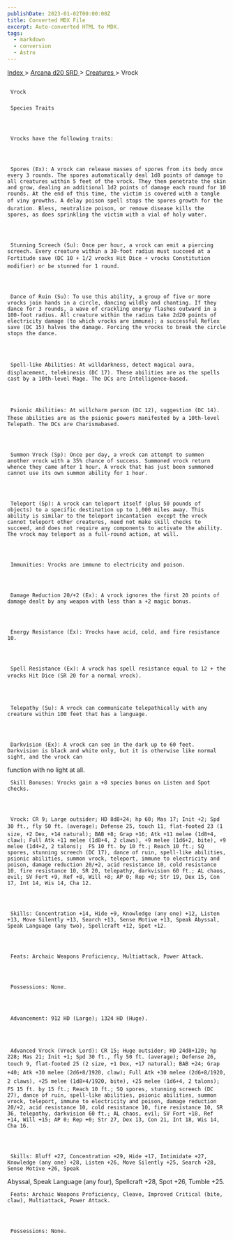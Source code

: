 ```yaml
---
publishDate: 2023-01-02T00:00:00Z
title: Converted MDX File
excerpt: Auto-converted HTML to MDX.
tags:
  - markdown
  - conversion
  - Astro
---
```


[
Index
](-index) >
[
Arcana d20 SRD
](arcana-d20-srd-index) >
[
Creatures
](arcana-d20-srd-creatures-index) > Vrock

##

     Vrock

###

     Species Traits




     Vrocks have the following traits:




     Spores (Ex): A vrock can release masses of spores from its body once every 3 rounds. The spores automatically deal 1d8 points of damage to all creatures within 5 feet of the vrock. They then penetrate the skin and grow, dealing an additional 1d2 points of damage each round for 10 rounds. At the end of this time, the victim is covered with a tangle of viny growths. A delay poison spell stops the spores growth for the duration. Bless, neutralize poison, or remove disease kills the spores, as does sprinkling the victim with a vial of holy water.




     Stunning Screech (Su): Once per hour, a vrock can emit a piercing screech. Every creature within a 30-foot radius must succeed at a Fortitude save (DC 10 + 1/2 vrocks Hit Dice + vrocks Constitution modifier) or be stunned for 1 round.




     Dance of Ruin (Su): To use this ability, a group of five or more vrocks join hands in a circle, dancing wildly and chanting. If they dance for 3 rounds, a wave of crackling energy flashes outward in a 100-foot radius. All creature within the radius take 2d20 points of electricity damage (to which vrocks are immune); a successful Reflex save (DC 15) halves the damage. Forcing the vrocks to break the circle stops the dance.




     Spell-like Abilities: At willdarkness, detect magical aura, displacement, telekinesis (DC 17). These abilities are as the spells cast by a 10th-level Mage. The DCs are Intelligence-based.




     Psionic Abilities: At willcharm person (DC 12), suggestion (DC 14). These abilities are as the psionic powers manifested by a 10th-level Telepath. The DCs are Charismabased.




     Summon Vrock (Sp): Once per day, a vrock can attempt to summon another vrock with a 35% chance of success. Summoned vrock return whence they came after 1 hour. A vrock that has just been summoned cannot use its own summon ability for 1 hour.




     Teleport (Sp): A vrock can teleport itself (plus 50 pounds of objects) to a specific destination up to 1,000 miles away. This ability is similar to the teleport incantation  except the vrock cannot teleport other creatures, need not make skill checks to succeed, and does not require any components to activate the ability. The vrock may teleport as a full-round action, at will.




     Immunities: Vrocks are immune to electricity and poison.




     Damage Reduction 20/+2 (Ex): A vrock ignores the first 20 points of damage dealt by any weapon with less than a +2 magic bonus.




     Energy Resistance (Ex): Vrocks have acid, cold, and fire resistance 10.




     Spell Resistance (Ex): A vrock has spell resistance equal to 12 + the vrocks Hit Dice (SR 20 for a normal vrock).




     Telepathy (Su): A vrock can communicate telepathically with any creature within 100 feet that has a language.




     Darkvision (Ex): A vrock can see in the dark up to 60 feet. Darkvision is black and white only, but it is otherwise like normal sight, and the vrock can

function with no light at all.

     Skill Bonuses: Vrocks gain a +8 species bonus on Listen and Spot checks.




     Vrock: CR 9; Large outsider; HD 8d8+24; hp 60; Mas 17; Init +2; Spd 30 ft., fly 50 ft. (average); Defense 25, touch 11, flat-footed 23 (1 size, +2 Dex, +14 natural); BAB +8; Grap +16; Atk +11 melee (1d8+4, claw); Full Atk +11 melee (1d8+4, 2 claws), +9 melee (1d6+2, bite), +9 melee (1d4+2, 2 talons);  FS 10 ft. by 10 ft.; Reach 10 ft.; SQ spores, stunning screech (DC 17), dance of ruin, spell-like abilities, psionic abilities, summon vrock, teleport, immune to electricity and poison, damage reduction 20/+2, acid resistance 10, cold resistance 10, fire resistance 10, SR 20, telepathy, darkvision 60 ft.; AL chaos, evil; SV Fort +9, Ref +8, Will +8; AP 0; Rep +0; Str 19, Dex 15, Con 17, Int 14, Wis 14, Cha 12.




     Skills: Concentration +14, Hide +9, Knowledge (any one) +12, Listen +13, Move Silently +13, Search +13, Sense Motive +13, Speak Abyssal, Speak Language (any two), Spellcraft +12, Spot +12.




     Feats: Archaic Weapons Proficiency, Multiattack, Power Attack.




     Possessions: None.




     Advancement: 912 HD (Large); 1324 HD (Huge).




     Advanced Vrock (Vrock Lord): CR 15; Huge outsider; HD 24d8+120; hp 228; Mas 21; Init +1; Spd 30 ft., fly 50 ft. (average); Defense 26, touch 9, flat-footed 25 (2 size, +1 Dex, +17 natural); BAB +24; Grap +40; Atk +30 melee (2d6+8/1920, claw); Full Atk +30 melee (2d6+8/1920, 2 claws), +25 melee (1d8+4/1920, bite), +25 melee (1d6+4, 2 talons); FS 15 ft. by 15 ft.; Reach 10 ft.; SQ spores, stunning screech (DC 27), dance of ruin, spell-like abilities, psionic abilities, summon vrock, teleport, immune to electricity and poison, damage reduction 20/+2, acid resistance 10, cold resistance 10, fire resistance 10, SR 36, telepathy, darkvision 60 ft.; AL chaos, evil; SV Fort +18, Ref +14, Will +15; AP 0; Rep +0; Str 27, Dex 13, Con 21, Int 18, Wis 14, Cha 16.




     Skills: Bluff +27, Concentration +29, Hide +17, Intimidate +27, Knowledge (any one) +28, Listen +26, Move Silently +25, Search +28, Sense Motive +26, Speak

Abyssal, Speak Language (any four), Spellcraft +28, Spot +26, Tumble +25.

     Feats: Archaic Weapons Proficiency, Cleave, Improved Critical (bite, claw), Multiattack, Power Attack.




     Possessions: None.
